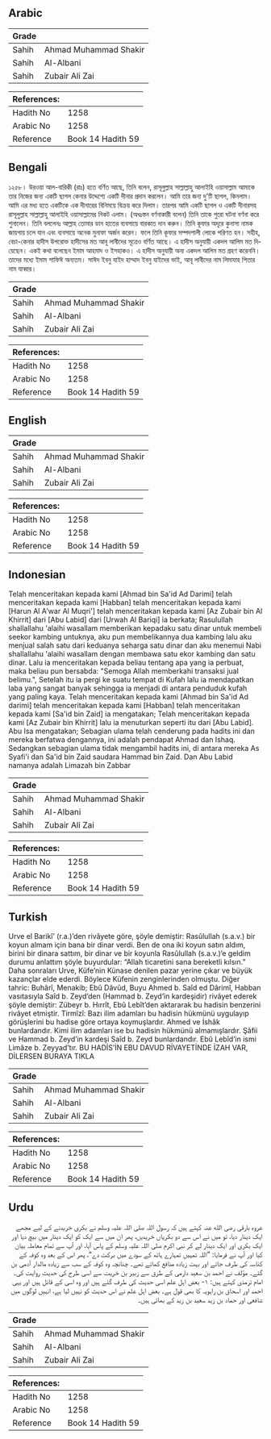 ## Arabic


<div dir="rtl" lang="ar" style={{fontSize:'larger',backgroundColor:'#f8f9fa',padding:20}}>

</div>
<div style={{backgroundColor:'#f8f9fa',padding:20, marginBottom: 10}}><table> <thead> <tr> <th>Grade</th> <th></th> </tr> </thead> <tbody> <tr><td>Sahih</td><td>Ahmad Muhammad Shakir</td></tr><tr><td>Sahih</td><td>Al-Albani</td></tr><tr><td>Sahih</td><td>Zubair Ali Zai</td></tr></tbody></table><table> <thead> <tr> <th>References:</th> <th></th> </tr> </thead> <tbody><tr><td>Hadith No</td><td>1258</td></tr><tr><td>Arabic No</td><td>1258</td></tr><tr><td>Reference</td><td>Book 14 Hadith 59</td></tr></tbody></table></div>

## Bengali


<div dir="ltr" lang="bn" style={{fontSize:'larger',backgroundColor:'#f8f9fa',padding:20}}>
১২৫৮। উরওয়া আল-বারিকী (রাঃ) হতে বর্ণিত আছে, তিনি বলেন, রাসূলুল্লাহ সাল্লাল্লাহু আলাইহি ওয়াসাল্লাম আমাকে তার নিজের জন্য একটি ছাগল কেনার উদ্দেশ্যে একটি দীনার প্রদান করলেন। আমি তার জন্য দু'টি ছাগল, কিনলাম। আমি এর মধ্য হতে একটিকে এক দীনারের বিনিময়ে বিক্রয় করে দিলাম। তারপর আমি একটি ছাগল ও একটি দীনারসহ রাসূলুল্লাহ সাল্লাল্লাহু আলাইহি ওয়াসাল্লামের নিকট এলাম। (অধঃস্তন বর্ণনাকারী বলেন) তিনি তাকে পুরো ঘটনা বর্ণনা করে শুনালেন। তিনি বললেনঃ আল্লাহ তোমার ডান হাতের ব্যবসায়ে বারকাত দান করুন। তিনি কূফার অদূরে কুনাসা নামক জায়গায় চলে যান এবং ব্যবসায়ে অনেক মুনাফা অর্জন করেন। ফলে তিনি কূফার সম্পদশালী লোকে পরিণত হন। সহীহ, বেচা-কেনার হাদীস উপরোক্ত হাদীসের মত আবূ লাবীদের সূত্রেও বর্ণিত আছে। এ হাদীস অনুযায়ী একদল আলিম মত দিয়েছেন। একই কথা বলেছেন ইমাম আহমাদ ও ইসহাকও। এ হাদীস অনুযায়ী অন্য একদল আলিম মত গ্রহণ করেননি। তাদের মধ্যে ইমাম শাফিঈ অন্যতম। সাঈদ ইবনু যাইদ হাম্মাদ ইবনু যাইদের ভাই, আবূ লাবীদের নাম লিমাযাহ পিতার নাম যাব্বার।
</div>
<div style={{backgroundColor:'#f8f9fa',padding:20, marginBottom: 10}}><table> <thead> <tr> <th>Grade</th> <th></th> </tr> </thead> <tbody> <tr><td>Sahih</td><td>Ahmad Muhammad Shakir</td></tr><tr><td>Sahih</td><td>Al-Albani</td></tr><tr><td>Sahih</td><td>Zubair Ali Zai</td></tr></tbody></table><table> <thead> <tr> <th>References:</th> <th></th> </tr> </thead> <tbody><tr><td>Hadith No</td><td>1258</td></tr><tr><td>Arabic No</td><td>1258</td></tr><tr><td>Reference</td><td>Book 14 Hadith 59</td></tr></tbody></table></div>

## English


<div dir="ltr" lang="en" style={{fontSize:'larger',backgroundColor:'#f8f9fa',padding:20}}>

</div>
<div style={{backgroundColor:'#f8f9fa',padding:20, marginBottom: 10}}><table> <thead> <tr> <th>Grade</th> <th></th> </tr> </thead> <tbody> <tr><td>Sahih</td><td>Ahmad Muhammad Shakir</td></tr><tr><td>Sahih</td><td>Al-Albani</td></tr><tr><td>Sahih</td><td>Zubair Ali Zai</td></tr></tbody></table><table> <thead> <tr> <th>References:</th> <th></th> </tr> </thead> <tbody><tr><td>Hadith No</td><td>1258</td></tr><tr><td>Arabic No</td><td>1258</td></tr><tr><td>Reference</td><td>Book 14 Hadith 59</td></tr></tbody></table></div>

## Indonesian


<div dir="ltr" lang="id" style={{fontSize:'larger',backgroundColor:'#f8f9fa',padding:20}}>
Telah menceritakan kepada kami [Ahmad bin Sa'id Ad Darimi] telah menceritakan kepada kami [Habban] telah menceritakan kepada kami [Harun Al A'war Al Muqri'] telah menceritakan kepada kami [Az Zubair bin Al Khirrit] dari [Abu Labid] dari [Urwah Al Bariqi] ia berkata; Rasulullah shallallahu 'alaihi wasallam memberikan kepadaku satu dinar untuk membeli seekor kambing untuknya, aku pun membelikannya dua kambing lalu aku menjual salah satu dari keduanya seharga satu dinar dan aku menemui Nabi shallallahu 'alaihi wasallam dengan membawa satu ekor kambing dan satu dinar. Lalu ia menceritakan kepada beliau tentang apa yang ia perbuat, maka beliau pun bersabda: "Semoga Allah memberkahi transaksi jual belimu.", Setelah itu ia pergi ke suatu tempat di Kufah lalu ia mendapatkan laba yang sangat banyak sehingga ia menjadi di antara penduduk kufah yang paling kaya. Telah menceritakan kepada kami [Ahmad bin Sa'id Ad darimi] telah menceritakan kepada kami [Habban] telah menceritakan kepada kami [Sa'id bin Zaid] ia mengatakan; Telah menceritakan kepada kami [Az Zubair bin Khirrit] lalu ia menuturkan seperti itu dari [Abu Labid]. Abu Isa mengatakan; Sebagian ulama telah cenderung pada hadits ini dan mereka berfatwa dengannya, ini adalah pendapat Ahmad dan Ishaq. Sedangkan sebagian ulama tidak mengambil hadits ini, di antara mereka As Syafi'i dan Sa'id bin Zaid saudara Hammad bin Zaid. Dan Abu Labid namanya adalah Limazah bin Zabbar
</div>
<div style={{backgroundColor:'#f8f9fa',padding:20, marginBottom: 10}}><table> <thead> <tr> <th>Grade</th> <th></th> </tr> </thead> <tbody> <tr><td>Sahih</td><td>Ahmad Muhammad Shakir</td></tr><tr><td>Sahih</td><td>Al-Albani</td></tr><tr><td>Sahih</td><td>Zubair Ali Zai</td></tr></tbody></table><table> <thead> <tr> <th>References:</th> <th></th> </tr> </thead> <tbody><tr><td>Hadith No</td><td>1258</td></tr><tr><td>Arabic No</td><td>1258</td></tr><tr><td>Reference</td><td>Book 14 Hadith 59</td></tr></tbody></table></div>

## Turkish


<div dir="ltr" lang="tr" style={{fontSize:'larger',backgroundColor:'#f8f9fa',padding:20}}>
Urve el Barikî’ (r.a.)’den rivâyete göre, şöyle demiştir: Rasûlullah (s.a.v.) bir koyun almam için bana bir dinar verdi. Ben de ona iki koyun satın aldım, birini bir dinara sattım, bir dinar ve bir koyunla Rasûlullah (s.a.v.)’e geldim durumu anlattım şöyle buyurdular: “Allah ticaretini sana bereketli kılsın.” Daha sonraları Urve, Küfe’nin Künase denilen pazar yerine çıkar ve büyük kazançlar elde ederdi. Böylece Küfenin zenginlerinden olmuştu. Diğer tahric: Buhârî, Menakib; Ebû Dâvûd, Buyu Ahmed b. Saîd ed Dârimî, Habban vasıtasıyla Saîd b. Zeyd’den (Hammad b. Zeyd’in kardeşidir) rivâyet ederek şöyle demiştir: Zübeyr b. Hırrît, Ebû Lebît’den aktararak bu hadisin benzerini rivâyet etmiştir. Tirmîzî: Bazı ilim adamları bu hadisin hükmünü uygulayıp görüşlerini bu hadise göre ortaya koymuşlardır. Ahmed ve İshâk bunlardandır. Kimi ilim adamları ise bu hadisin hükmünü almamışlardır. Şâfii ve Hammad b. Zeyd’in kardeşi Saîd b. Zeyd bunlardandır. Ebû Lebîd’in ismi Limâze b. Zeyyad’tır. BU HADİS’İN EBU DAVUD RİVAYETİNDE İZAH VAR, DİLERSEN BURAYA TIKLA
</div>
<div style={{backgroundColor:'#f8f9fa',padding:20, marginBottom: 10}}><table> <thead> <tr> <th>Grade</th> <th></th> </tr> </thead> <tbody> <tr><td>Sahih</td><td>Ahmad Muhammad Shakir</td></tr><tr><td>Sahih</td><td>Al-Albani</td></tr><tr><td>Sahih</td><td>Zubair Ali Zai</td></tr></tbody></table><table> <thead> <tr> <th>References:</th> <th></th> </tr> </thead> <tbody><tr><td>Hadith No</td><td>1258</td></tr><tr><td>Arabic No</td><td>1258</td></tr><tr><td>Reference</td><td>Book 14 Hadith 59</td></tr></tbody></table></div>

## Urdu


<div dir="rtl" lang="ur" style={{fontSize:'larger',backgroundColor:'#f8f9fa',padding:20}}>
عروہ بارقی رضی الله عنہ کہتے ہیں کہ رسول اللہ صلی اللہ علیہ وسلم نے بکری خریدنے کے لیے مجھے ایک دینار دیا، تو میں نے اس سے دو بکریاں خریدیں، پھر ان میں سے ایک کو ایک دینار میں بیچ دیا اور ایک بکری اور ایک دینار لے کر نبی اکرم صلی اللہ علیہ وسلم کے پاس آیا، اور آپ سے تمام معاملہ بیان کیا اور آپ نے فرمایا: ”اللہ تمہیں تمہارے ہاتھ کے سودے میں برکت دے“، پھر اس کے بعد وہ کوفہ کے کناسہ کی طرف جاتے اور بہت زیادہ منافع کماتے تھے۔ چنانچہ وہ کوفہ کے سب سے زیادہ مالدار آدمی بن گئے۔ مؤلف نے احمد بن سعید دارمی کے طرق سے زبیر بن خریت سے اسی طرح کی حدیث روایت کی۔ امام ترمذی کہتے ہیں: ۱- بعض اہل علم اسی حدیث کی طرف گئے ہیں اور وہ اسی کے قائل ہیں اور یہی احمد اور اسحاق بن راہویہ کا بھی قول ہے۔ بعض اہل علم نے اس حدیث کو نہیں لیا ہے، انہیں لوگوں میں شافعی اور حماد بن زید سعید بن زید کے بھائی ہیں۔
</div>
<div style={{backgroundColor:'#f8f9fa',padding:20, marginBottom: 10}}><table> <thead> <tr> <th>Grade</th> <th></th> </tr> </thead> <tbody> <tr><td>Sahih</td><td>Ahmad Muhammad Shakir</td></tr><tr><td>Sahih</td><td>Al-Albani</td></tr><tr><td>Sahih</td><td>Zubair Ali Zai</td></tr></tbody></table><table> <thead> <tr> <th>References:</th> <th></th> </tr> </thead> <tbody><tr><td>Hadith No</td><td>1258</td></tr><tr><td>Arabic No</td><td>1258</td></tr><tr><td>Reference</td><td>Book 14 Hadith 59</td></tr></tbody></table></div>